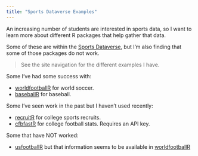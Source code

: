 ```yaml
---
title: "Sports Dataverse Examples"
---
```


An increasing number of students are interested in sports data, so I want to learn more about different R packages that help gather that data.

Some of these are within the [Sports Dataverse](https://www.sportsdataverse.org/packages), but I'm also finding that some of those packages do not work.

> See the site navigation for the different examples I have.

Some I've had some success with:

- [worldfootballR](https://jaseziv.github.io/worldfootballR/) for world soccer.
- [baseballR](https://billpetti.github.io/baseballr/) for baseball.

Some I've seen work in the past but I haven't used recently:

- [recruitR](https://recruitr.sportsdataverse.org/) for college sports recruits.
- [cfbfastR](https://cfbfastr.sportsdataverse.org/) for college football stats. Requires an API key.

Some that have NOT worked:

- [usfootballR](https://usfootballr.sportsdataverse.org/) but that information seems to be available in [worldfootballR](https://jaseziv.github.io/worldfootballR/)
